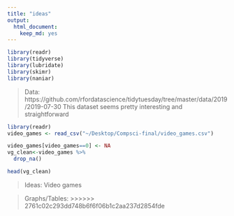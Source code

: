 ```yaml
---
title: "ideas"
output: 
  html_document:
    keep_md: yes
---
```

```r
library(readr)
library(tidyverse)
library(lubridate)
library(skimr) 
library(naniar) 
```

> Data: 
https://github.com/rfordatascience/tidytuesday/tree/master/data/2019/2019-07-30
This dataset seems pretty interesting and straightforward

```r
library(readr)
video_games <- read_csv("~/Desktop/Compsci-final/video_games.csv")

video_games[video_games==0] <- NA
vg_clean<-video_games %>% 
  drop_na() 

head(vg_clean)
```

> Ideas:
Video games

> Graphs/Tables:
>>>>>>> 2761c02c293dd748b6f6f06b1c2aa237d2854fde

